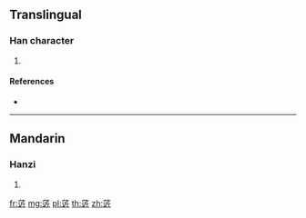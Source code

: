 {{character info/new}}
==Translingual==

===Han character===
{{Han char|rn=140|rad=艸|as=08|sn=14|four=|canj=TYHL}}

# {{defn|Han|sort=艸08}}

====References====
* {{Han ref|kx=1038.310|dkj=31201|dj=1497.040|hdz=53236.030|uh=83E6|ud=33766}}

----

==Mandarin==

===Hanzi===
{{cmn-hanzi|pin=[[bèi]] ([[bei4]]), [[bó]] ([[bo2]]), [[bù]] ([[bu4]]), [[qín]] ([[qin2]])|wg=pei<sup>4</sup>, po<sup>2</sup>, pu<sup>4</sup>, ch'in<sup>2</sup>}}

# {{defn|lang=cmn|sort=艸08}}

[[fr:菦]]
[[mg:菦]]
[[pl:菦]]
[[th:菦]]
[[zh:菦]]